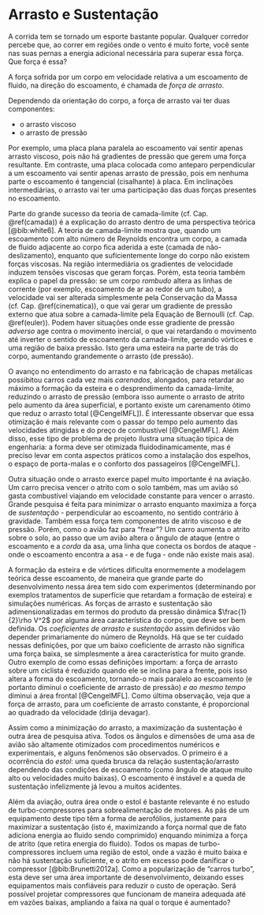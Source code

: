 # Arrasto e Sustentação {#arrasto}

A corrida tem se tornado um esporte bastante popular. Qualquer corredor percebe que, ao correr em regiões onde o vento é muito forte, você sente nas suas pernas a energia adicional necessária para superar essa força. Que força é essa?

A força sofrida por um corpo em velocidade relativa a um escoamento de fluido, na direção do escoamento, é chamada de *força de arrasto*.

Dependendo da orientação do corpo, a força de arrasto vai ter duas componentes:

- o arrasto viscoso
- o arrasto de pressão

Por exemplo, uma placa plana paralela ao escoamento vai sentir apenas arrasto viscoso, pois não há gradientes de pressão que gerem uma força resultante. Em contraste, uma placa colocada como anteparo perpendicular a um escoamento vai sentir apenas arrasto de pressão, pois em nenhuma parte o escoamento é tangencial (cisalhante) à placa. Em inclinações intermediárias, o arrasto vai ter uma participação das duas forças presentes no escoamento.

Parte do grande sucesso da teoria de camada-limite (cf. Cap. \@ref(camada)) é a explicação do arrasto dentro de uma perspectiva teórica [@bib:white6]. A teoria de camada-limite mostra que, quando um escoamento com alto número de Reynolds encontra um corpo, a camada de fluido
adjacente ao corpo fica aderida a este (camada de não-deslizamento), enquanto que suficientemente longe do corpo não existem forças viscosas. Na região intermediária os gradientes de velocidade induzem tensões viscosas que geram forças. Porém, esta teoria também explica o papel da pressão: se um corpo *rombudo* altera as linhas de corrente (por exemplo, escoamento de ar ao redor de um tubo), a velocidade vai ser alterada simplesmente pela Conservação da Massa (cf. Cap. \@ref(cinematica)), o que vai gerar um gradiente de pressão externo que atua sobre a camada-limite pela Equação de Bernoulli (cf. Cap. \@ref(euler)). Podem haver situações onde esse gradiente de pressão *adverso* age contra o movimento inercial, o que vai retardando o movimento até inverter o sentido de escoamento da camada-limite, gerando vórtices e uma região de baixa pressão. Isto gera uma esteira na parte de trás do corpo, aumentando grandemente o arrasto (de pressão).

O avanço no entendimento do arrasto e na fabricação de chapas metálicas possibitou carros cada vez mais *carenados*, alongados, para retardar ao máximo a formação da esteira e o desprendimento da camada-limite, reduzindo o arrasto de pressão (embora isso aumente o arrasto de atrito pelo aumento da área superficial, e portanto existe um carenamento ótimo que reduz o arrasto total [@CengelMFL]). É interessante observar que essa otimização é mais relevante com o passar do tempo pelo aumento das velocidades atingidas e do preço de combustível [@CengelMFL]. Além disso, esse tipo de problema de projeto ilustra uma situação típica de engenharia: a forma deve ser otimizada fluidodinamicamente, mas é preciso levar em conta aspectos práticos como a instalação dos espelhos, o espaço de porta-malas e o conforto dos passageiros [@CengelMFL]. 

Outra situação onde o arrasto exerce papel muito importante é na aviação. Um carro precisa vencer o atrito com o solo também, mas um avião só gasta combustível viajando em velocidade constante para vencer o arrasto. Grande pesquisa é feita para minimizar o arrasto enquanto maximiza a força de *sustentação* - perpendicular ao escoamento, no sentido contrário à gravidade. Também essa força tem componentes de atrito viscoso e de pressão. Porém, como o avião faz para "frear"? Um carro aumenta o atrito sobre o solo, ao passo que um avião altera o ângulo de ataque (entre o escoamento e a *corda* da asa, uma linha que conecta os bordos de ataque - onde o escoamento encontra a asa - e de fuga - onde não existe mais asa). 

A formação da esteira e de vórtices dificulta enormemente a modelagem teórica desse escoamento, de maneira que grande parte do desenvolvimento nessa área tem sido com experimentos (determinando por exemplos tratamentos de superfície que retardam a formação de esteira) e simulações numéricas. As forças de arrasto e sustentação são adimensionalizadas em termos do produto da pressão dinâmica $\frac{1}{2}\rho V^2$ por alguma área característica do corpo, que deve ser bem definida. Os *coeficientes de arrasto e sustentação* assim definidos vão depender primariamente do número de Reynolds. Há que se ter cuidado nessas definições, por que um baixo coeficiente de arrasto não significa uma força baixa, se simplesmente a área característica for muito grande. Outro exemplo de como essas definições importam: a força de arrasto sobre um ciclista é reduzido quando ele se inclina para a frente, pois isso altera a forma do escoamento, tornando-o mais paralelo ao escoamento (e portanto diminui o coeficiente de arrasto de pressão) *e ao mesmo tempo* diminui a área frontal [@CengelMFL]. Como última observação, veja que a força de arrasto, para um coeficiente de arrasto constante, é proporcional ao quadrado da velocidade (dirija devagar).

Assim como a minimização do arrasto, a maximização da sustentação é outra área de pesquisa ativa. Todos os ângulos e dimensões de uma asa de avião são altamente otimizados com procedimentos numéricos e experimentais, e alguns fenômenos são observados. O primeiro é a ocorrência do *estol*: uma queda brusca da relação sustentação/arrasto dependendo das condições de escoamento (como ângulo de ataque muito alto ou velocidades muito baixas). O escoamento é instável e a queda de sustentação infelizmente já levou a muitos acidentes.

Além da aviação, outra área onde o estol é bastante relevante é no estudo de turbo-compressores para sobrealimentação de motores. As pás de um equipamento deste tipo têm a forma de aerofólios, justamente para maximizar a sustentação (isto é, maximizando a força normal que de fato adiciona energia ao fluido sendo comprimido) enquando minimiza a força de atrito (que retira energia do fluido). Todos os mapas de turbo-compressores incluem uma região de estol, onde a vazão é muito baixa e não há sustentação suficiente, e o atrito em excesso pode danificar o compressor [@bib:Brunetti2012a]. Como a popularização de "carros turbo", esta deve ser uma área importante de desenvolvimento, deixando esses equipamentos mais confiáveis para reduzir o custo de operação. Será possível projetar compressores que funcionam de maneira adequada até em vazões baixas, ampliando a faixa na qual o torque é aumentado?



